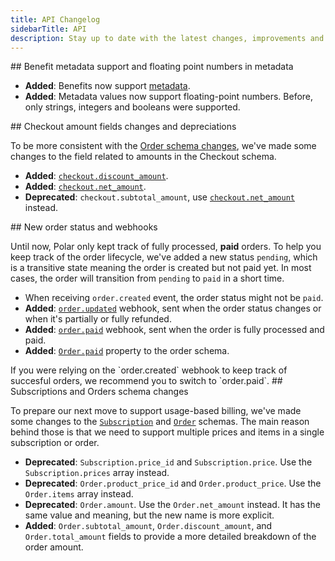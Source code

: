 ```yaml
---
title: API Changelog
sidebarTitle: API
description: Stay up to date with the latest changes, improvements and deprecations to the Polar API.
---
```


<Update label="2025-04-16">
  ## Benefit metadata support and floating point numbers in metadata

- <Icon icon="check" size={16} color="green" /> **Added**: Benefits now support
  [metadata](/api-reference/benefits/create#body-metadata).
- <Icon icon="check" size={16} color="green" /> **Added**: Metadata values now
  support floating-point numbers. Before, only strings, integers and booleans
  were supported.

</Update>

<Update label="2025-03-25">
  ## Checkout amount fields changes and depreciations

To be more consistent with the [Order schema changes](#2025-03-14), we've made some changes to the field related to amounts in the Checkout schema.

- <Icon icon="check" size={16} color="green" /> **Added**:
  [`checkout.discount_amount`](/api-reference/checkouts/get-session#response-discount-amount).
- <Icon icon="check" size={16} color="green" /> **Added**:
  [`checkout.net_amount`](/api-reference/checkouts/get-session#response-net-amount).
- <Icon icon="circle-exclamation" size={16} color="orange" /> **Deprecated**:
  `checkout.subtotal_amount`, use
  [`checkout.net_amount`](/api-reference/checkouts/get-session#response-net-amount)
  instead.

</Update>

<Update label="2025-03-20">
  ## New order status and webhooks

Until now, Polar only kept track of fully processed, **paid** orders. To help you keep track of the order lifecycle, we've added a new status `pending`, which is a transitive state meaning the order is created but not paid yet. In most cases, the order will transition from `pending` to `paid` in a short time.

- <Icon icon="circle-exclamation" size={16} color="orange" /> When receiving
  `order.created` event, the order status might not be `paid`.
- <Icon icon="check" size={16} color="green" /> **Added**:
  [`order.updated`](/api-reference/webhooks/order.updated) webhook, sent when
  the order status changes or when it's partially or fully refunded.
- <Icon icon="check" size={16} color="green" /> **Added**:
  [`order.paid`](/api-reference/webhooks/order.paid) webhook, sent when the
  order is fully processed and paid.
- <Icon icon="check" size={16} color="green" /> **Added**:
  [`Order.paid`](/api-reference/orders/get#response-paid) property to the order
  schema.

<Info>
  If you were relying on the `order.created` webhook to keep track of succesful
  orders, we recommend you to switch to `order.paid`.
</Info>

</Update>

<Update label="2025-03-14">
  ## Subscriptions and Orders schema changes

To prepare our next move to support usage-based billing, we've made some changes to the [`Subscription`](/api-reference/subscriptions/get) and [`Order`](/api-reference/orders/get) schemas. The main reason behind those is that we need to support multiple prices and items in a single subscription or order.

- <Icon icon="circle-exclamation" size={16} color="orange" /> **Deprecated**:
  `Subscription.price_id` and `Subscription.price`. Use the
  `Subscription.prices` array instead.
- <Icon icon="circle-exclamation" size={16} color="orange" /> **Deprecated**:
  `Order.product_price_id` and `Order.product_price`. Use the `Order.items`
  array instead.
- <Icon icon="circle-exclamation" size={16} color="orange" /> **Deprecated**:
  `Order.amount`. Use the `Order.net_amount` instead. It has the same value and
  meaning, but the new name is more explicit.
- <Icon icon="check" size={16} color="green" /> **Added**:
  `Order.subtotal_amount`, `Order.discount_amount`, and `Order.total_amount`
  fields to provide a more detailed breakdown of the order amount.

</Update>

